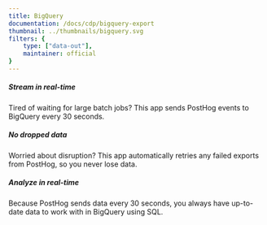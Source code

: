 ```yaml
---
title: BigQuery
documentation: /docs/cdp/bigquery-export
thumbnail: ../thumbnails/bigquery.svg
filters: {
    type: ["data-out"],
    maintainer: official
}
---
```


<Section
    divider={false}
    title="Stream PostHog event data into BigQuery, Google Cloud's enterprise-scale data warehouse, as soon as they're ingested, even at high volumes."
    size="full"
    cols={3}
>
    <div>
        <h5>Stream in real-time</h5>
        <p>Tired of waiting for large batch jobs? This app sends PostHog events to BigQuery every 30 seconds.</p>
    </div>
    <div>
        <h5>No dropped data</h5>
        <p>Worried about disruption? This app automatically retries any failed exports from PostHog, so you never lose data.</p>
    </div>
    <div>
        <h5>Analyze in real-time</h5>
        <p>Because PostHog sends data every 30 seconds, you always have up-to-date data to work with in BigQuery using SQL.</p>
    </div>
</Section>

<Documentation />